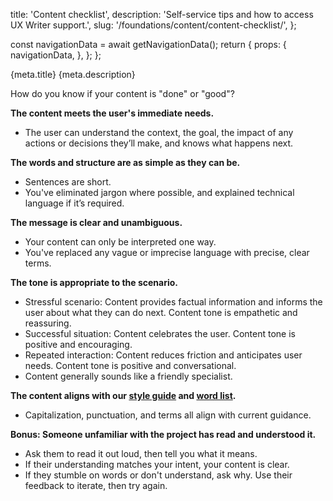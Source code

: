   title: 'Content checklist',
  description: 'Self-service tips and how to access UX Writer support.',
  slug: '/foundations/content/content-checklist/',
};



  const navigationData = await getNavigationData();
  return {
    props: {
      navigationData,
    },
  };
};

<PageHeader>
  <PageHeaderDetails>
    <PageHeaderHeading>{meta.title}</PageHeaderHeading>
    <PageHeaderParagraph>{meta.description}</PageHeaderParagraph>
  </PageHeaderDetails>
  <PageHeaderSeparator>
    <Separator orientation="horizontal"/>
  </PageHeaderSeparator>
</PageHeader>

<contentwrapper>

<PageAside data={mdxHeadings} />

<content>

How do you know if your content is "done" or "good"?

**The content meets the user's immediate needs.**
- The user can understand the context, the goal, the impact of any actions or decisions they’ll make, and knows what happens next.

**The words and structure are as simple as they can be.**
- Sentences are short.
- You've eliminated jargon where possible, and explained technical language if it’s required.

**The message is clear and unambiguous.**
- Your content can only be interpreted one way.
- You've replaced any vague or imprecise language with precise, clear terms.

**The tone is appropriate to the scenario.**
- Stressful scenario: Content provides factual information and informs the user about what they can do next. Content tone is empathetic and reassuring.
- Successful situation: Content celebrates the user. Content tone is positive and encouraging.
- Repeated interaction: Content reduces friction and anticipates user needs. Content tone is positive and conversational.
- Content generally sounds like a friendly specialist.

**The content aligns with our [style guide](/foundations/content/product-style-guide) and [word list](/foundations/content/word-list).**
- Capitalization, punctuation, and terms all align with current guidance.

**Bonus: Someone unfamiliar with the project has read and understood it.**
- Ask them to read it out loud, then tell you what it means.
- If their understanding matches your intent, your content is clear.
- If they stumble on words or don't understand, ask why. Use their feedback to iterate, then try again.

</content>
</contentwrapper>
